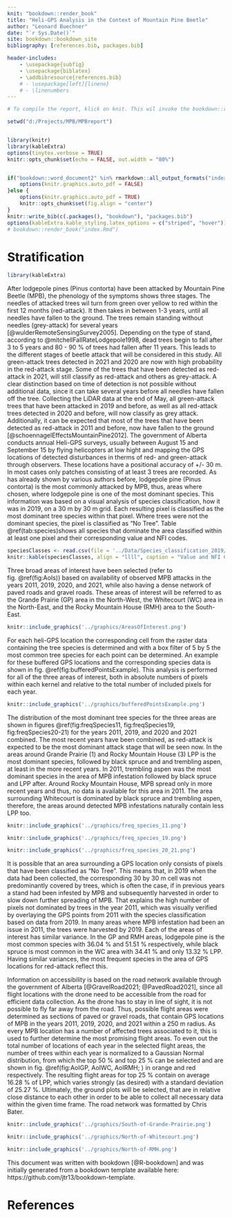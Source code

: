 ```yaml
--- 
knit: "bookdown::render_book"
title: "Heli-GPS Analysis in the Context of Mountain Pine Beetle"
author: "Leonard Buechner"
date: "`r Sys.Date()`"
site: bookdown::bookdown_site
bibliography: [references.bib, packages.bib]

header-includes:
    - \usepackage{subfig}
    - \usepackage{biblatex}
    - \addbibresource{references.bib}
    # - \usepackage[left]{lineno}
    # - \linenumbers
---
```


```r
# To compile the report, klick on knit. This wil invoke the bookdown::render_book("index.Rmd")

setwd("d:/Projects/MPB/MPBreport")


library(knitr)
library(kableExtra)
options(tinytex.verbose = TRUE)
knitr::opts_chunk$set(echo = FALSE, out.width = "80%")


if("bookdown::word_document2" %in% rmarkdown::all_output_formats("index.Rmd")) {
    options(knitr.graphics.auto_pdf = FALSE)
}else {
    options(knitr.graphics.auto_pdf = TRUE)
    knitr::opts_chunk$set(fig.align = "center")
}
knitr::write_bib(c(.packages(), "bookdown"), "packages.bib")
options(kableExtra.kable_styling.latex_options = c("striped", "hover"))
# bookdown::render_book("index.Rmd")
```

<!--chapter:end:index.Rmd-->

# Stratification
```r
library(kableExtra)
```
After lodgepole pines (Pinus contorta) have been attacked by Mountain Pine Beetle (MPB), the phenology of the symptoms shows three stages. The needles of attacked trees wil turn from green over yellow to red within the first 12 months (red-attack). It then takes in between 1-3 years, until all needles have fallen to the ground. The trees remain standing without needles (grey-attack) for several years [@wulderRemoteSensingSurvey2005]. Depending on the type of stand, according to @mitchellFallRateLodgepole1998, dead trees begin to fall after 3 to 5 years and 80 - 90 % of trees had fallen after 11 years. 
This leads to the different stages of beetle attack that will be considered in this study. All green-attack trees detected in 2021 and 2020 are now with high probability in the red-attack stage. Some of the trees that have been detected as red-attack in 2021, will still classify as red-attack and others as grey-attack. A clear distinction based on time of detection is not possible without additional data, since it can take several years before all needles have fallen off the tree. Collecting the LiDAR data at the end of May, all green-attack trees that have been attacked in 2019 and before, as well as all red-attack trees detected in 2020 and before, will now classify as grey attack. Additionally, it can be expected that most of the trees that have been detected as red-attack in 2011 and before, now have fallen to the ground [@schoennagelEffectsMountainPine2012].
The government of Alberta conducts annual Heli-GPS surveys, usually between August 15 and September 15 by flying helicopters at low hight and mapping the GPS locations of detected disturbances in therms of red- and green-attack through observers. These locations have a positional accuracy of +/- 30 m. In most cases only patches consisting of at least 3 trees are recorded.
As has already shown by various authors before, lodgepole pine (Pinus contorta) is the most commonly attacked by MPB, thus, areas where chosen, where lodgepole pine is one of the most dominant species. This information was based on a visual analysis of species classification, how it was in 2019, on a 30 m by 30 m grid. Each resulting pixel is classified as the most dominant tree species within that pixel. Where trees were not the dominant species, the pixel is classified as "No Tree". Table \@ref(tab:species)shows all species that dominate the area classified within at least one pixel and their corresponding value and NFI codes. 

```r
speciesClasses <- read.csv(file = '../Data/Species_classification_2019/updated_species_list_alberta.csv', header=TRUE, sep=",", check.names = FALSE)
knitr::kable(speciesClasses, align = "llll", caption = "Value and NFI Code for Species Common Names", booktabs = TRUE) %>% kable_paper("hover", full_width = F)
```

Three broad areas of interest have been selected (refer to fig. \@ref(fig:AoIs)) based on availability of observed MPB attacks in the years 2011, 2019, 2020, and 2021, while also having a dense network of paved roads and gravel roads. These areas of interest will be referred to as the Grande Prairie (GP) area in the North-West, the Whitecourt (WC) area in the North-East, and the Rocky Mountain House (RMH) area to the South-East. 
```r
knitr::include_graphics('../graphics/AreasOfInterest.png')
```

 For each heli-GPS location the corresponding cell from the raster data containing the tree species is determined and with a box filter of 5 by 5 the most common tree species for each point can be determined. An example for these buffered GPS locations and the corresponding species data is shown in fig. \@ref(fig:bufferedPointsExample). This analysis is performed for all of the three areas of interest, both in absolute numbers of pixels within each kernel and relative to the total number of included pixels for each year. 

```r
knitr::include_graphics('../graphics/bufferedPointsExample.png')
```
 The distribution of the most dominant tree species for the three areas are shown in figures \@ref(fig:freqSpecies11, fig:freqSpecies19, fig:freqSpecies20-21) for the years 2011, 2019, and 2020 and 2021 combined. The most recent years have been combined, as red-attack is expected to be the most dominant attack stage that will be seen now. In the areas around Grande Prairie (1) and Rocky Mountain House (3) LPP is the most dominant species, followed by black spruce and and trembling aspen, at least in the more recent years. In 2011, trembling aspen was the most dominant species in the area of MPB infestation followed by black spruce and LPP after. Around Rocky Mountain House, MPB spread only in more recent years and thus, no data is available for this area in 2011. The area surrounding Whitecourt is dominated by black spruce and trembling aspen, therefore, the areas around detected MPB infestations naturally contain less LPP too. 

```r
knitr::include_graphics('../graphics/freq_species_11.png')
```
```r
knitr::include_graphics('../graphics/freq_species_19.png')
```
```r
knitr::include_graphics('../graphics/freq_species_20_21.png')
```

It is possible that an area surrounding a GPS location only consists of pixels that have been classified as "No Tree". This means that, in 2019 when the data had been collected, the corresponding 30 by 30 m cell was not predominantly covered by trees, which is often the case, if in previous years a stand had been infested by MPB and subsequently harvested in order to slow down further spreading of MPB. That explains the high number of pixels not dominated by trees in the year 2011, which was visually verified by overlaying the GPS points from 2011 with the species classification based on data from 2019. In many areas where MPB infestation had been an issue in 2011, the trees were harvested by 2019. Each of the areas of interest has similar variance. In the GP and RMH areas, lodgepole pine is the most common species with 36.04 % and 51.51 % respectively, while black spruce is most common in the WC area with 34.41 % and only 13.32 % LPP. Having similar variances, the most frequent species in the area of GPS locations for red-attack reflect this.

Information on accessibility is based on the road network available through the government of Alberta [@GravelRoad2021; @PavedRoad2021], since all flight locations with the drone need to be accessible from the road for efficient data collection. As the drone has to stay in line of sight, it is not possible to fly far away from the road. Thus, possible flight areas were determined as sections of paved or gravel roads, that contain GPS locations of MPB in the years 2011, 2019, 2020, and 2021 within a 250 m radius. 
As every MPB location has a number of affected trees associated to it, this is used to further determine the most promising flight areas. To even out the total number of locations of each year in the selected flight areas, the number of trees within each year is normalized to a Gaussian Normal distribution, from which the top 50 % and top 25 % can be selected and are shown in fig. \@ref(fig:AoIGP, AoIWC, AoIRMH; ) in orange and red respectively. The resulting flight areas for top 25 % contain on average 16.28 % of LPP, which varies strongly (as desired) with a standard deviation of 25.27 %. Ultimately, the ground plots will be selected, that are in relative close distance to each other in order to be able to collect all necessary data within the given time frame. The road network was formatted by Chris Bater. 

```r
knitr::include_graphics('../graphics/South-of-Grande-Prairie.png')
```
```r
knitr::include_graphics('../graphics/North-of-Whitecourt.png')
```
```r
knitr::include_graphics('../graphics/North-of-RMH.png')
```

This document was written with bookdown [@R-bookdown] and was initially generated from a bookdown template available here: https://github.com/jtr13/bookdown-template.

<!--chapter:end:01-stratification.Rmd-->

# References

<div id="references"></div>

<!--chapter:end:03-references.Rmd-->

